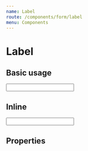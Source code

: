 ```yaml
---
name: Label
route: /components/form/label
menu: Components
---
```



# Label

## Basic usage

<Playground>
  <Label
    name="myField"
    label="Field label"
    hints="Some hints about this field."
    tooltip="Here some help"
    error="Something bad happens."
  >
    <input name="myField" type="text" />
  </Label>
</Playground>

## Inline

<Playground>
  <Label
    name="myField"
    label="Field label"
    hints="Some hints about this field."
    tooltip="Here some help"
    error="Something bad happens."
    inline
  >
    <input name="myField" type="text" />
  </Label>
</Playground>

## Properties

<Props of={Label} />
